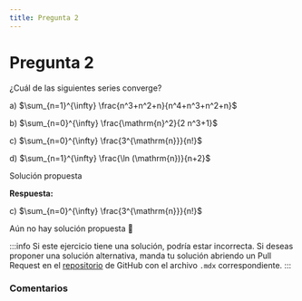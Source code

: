 ```yaml
---
title: Pregunta 2
---
```



# Pregunta 2

<div className="exercise">
¿Cuál de las siguientes series converge?

a) $\sum_{n=1}^{\infty} \frac{n^3+n^2+n}{n^4+n^3+n^2+n}$

b) $\sum_{n=0}^{\infty} \frac{\mathrm{n}^2}{2 n^3+1}$

c) $\sum_{n=0}^{\infty} \frac{3^{\mathrm{n}}}{n!}$

d) $\sum_{n=1}^{\infty} \frac{\ln (\mathrm{n})}{n+2}$
</div>

<MDXDetails>
<summary>Solución propuesta</summary>

<div className="exercise">

**Respuesta:**

c) $\sum_{n=0}^{\infty} \frac{3^{\mathrm{n}}}{n!}$

Aún no hay solución propuesta 🥲
</div>

:::info
Si este ejercicio tiene una solución, podría estar incorrecta. Si deseas proponer una solución alternativa, manda tu solución abriendo
un Pull Request en el [repositorio](https://github.com/crow-rojas/apuntes-fundamentals/pulls) de GitHub con el archivo
`.mdx` correspondiente.
:::

</MDXDetails>

### Comentarios

<Disqus
  url="https://crow-rojas.github.io/apuntes-fundamentals/docs/mathematics/calculus-1-2-3/exercises/2016-1/p02"
  identifier="docs/mathematics/calculus-1-2-3/exercises/2016-1/p02"
  title="2016-1 Cálculo I, II y III - Pregunta 02"
/>
